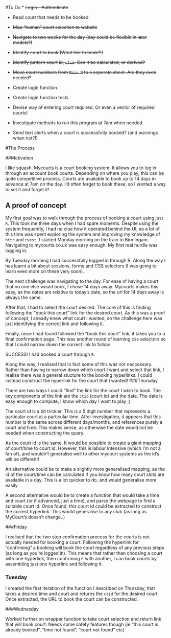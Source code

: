 #To Do
* ~~Login - Authenticate~~

* Read court that needs to be booked
* ~~Map "human" court selection to website~~

* ~~Navigate to two weeks for the day (day could be flexible in later models?)~~

* ~~Identify court to book (What link to book?!)~~
* ~~Identify pattern court id, `ctid`. Can it be calculated, or derived?~~
* ~~Move court numbers from `Main.R` to a seperate sheet. Are they even needed?~~
* Create login function.
* Create login function tests
* Devise way of entering court required. Or even a vector of required courts!
* Investigate methods to run this program at 7am when needed.
* Send text alerts when a court is successfully booked? (and warnings when not?!)


#The Process

##Motivation

I like squash. Mycourts is a court booking system. It allows you to log in through an account book courts. Depending on where you play, this can be quite competitive process. Courts are available to book up to 14 days in advance at 7am on the day. I'd often forget to book these, so I wanted a way to set it and forget it!

## A proof of concept

My first goal was to walk through the process of booking a court using just `R`. This took me three days when I had spare moments. Despite using the system frequently, I had no clue how it operated behind the UI, so a lot of this time was spent exploring the system and improving my knowledge of `httr` and `rvest`.
I started Monday morning on the train to Birmingam.
Navigating to mycourts.co.uk was easy enough. My first real hurdle was logging in.

By Tuesday morning I had successfully logged in through R. Along the way I has learnt a bit about sessions, forms and CSS selectors (I was going to learn even more on these very soon).

The next challenge was navigating to the day. For ease of having a court that no one else would book, I chose 14 days away. Mycourts makes this easy, as the dates are relative to today's date, so the url for 14 days away is always the same.

After that, I had to select the court desired. The core of this is finding following the "book this court" link for the desired court. As this was a proof of concept, I already knew what court I wanted, so the challenge here was just identifying the correct link and following it.


Finally, once I had found followed the "book this court" link, it takes you to a final confirmation page. This was another round of learning css selectors so that I could narrow down the correct link to follow.

SUCCESS! I had booked a court through `R`.

Along the way, I realised that in fact some of this was not neccessary. Rather than having to narrow down which court I want and select that link, I realise there was a general stucture to the booking hyperlinks. I could instead construct the hyperlink for the court that I wanted! 
###Thursday

There are two ways I could "find" the link for the court I wish to book. The key components of the link are the `ctid` (court id) and the date. The date is easy enough to compute, I know which day I want to play ;)

The court id is a bit trickier. This is a 5 digit number that represents a particular court at a particular time. After investigation, it appears that this number is the same across different days/months, and references purely a court and time. This makes sense, as otherwise the date would not be needed when constructing the query.

As the court id is the same, It would be possible to create a giant mapping of court/time to court id. However, this is labour intensive (which I'm not a fan of), and wouldn't generalise well to other mycourt systems as the id's will be different!

An alternative could be to make a slightly more generalised mapping, as the id of the court/time can be calculated if you know how many court slots are available in a day. This is a lot quicker to do, and would generalise more easily.

A second alternative would be to create a function that would take a time and court (or if advanced, just a time), and parse the webpage to find a suitable court id. Once found, this court id could be extracted to construct the correct hyperlink. This would generalise to any club (as long as MyCourt's doesn't change..)

###Friday

I realised that the two step confirmation process for the courts is not actually needed for booking a court. Following the hyperlink for "confirming" a booking will book the court regardless of any previous steps (as long as you're logged in). This means that rather than choosing a court with one hyperlink, then confirming it with another, I can book courts by assembling just one hyperlink and following it.

### Tuesday

I created the first iteration of the function I described on Thursday, that takes a desired time and court and returns the `ctid` for the desired court. Once extracted, the URL to book the court can be constructed.

###Wednesday

Worked further on wrapper function to take court selection and return link that will book court. Needs some safety features though (ie "this court is already booked", "time not found", "court not found" etc)
